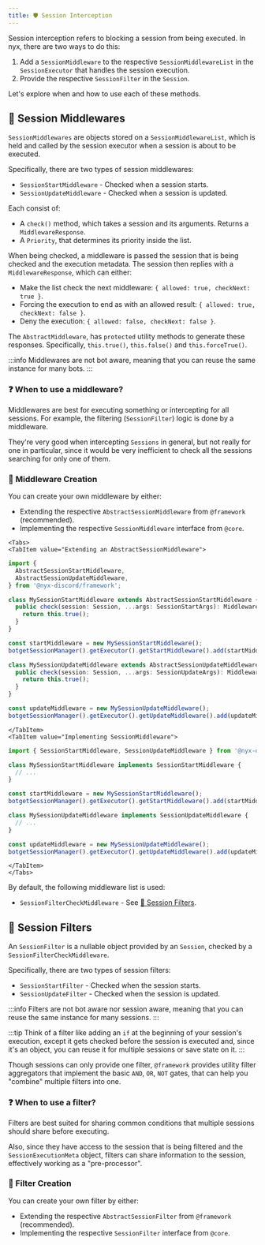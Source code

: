 ```yaml
---
title: ️🛡️ Session Interception
---
```



Session interception refers to blocking a session from being executed. In nyx, there are two ways to do this:

1. Add a `SessionMiddleware` to the respective `SessionMiddlewareList` in the `SessionExecutor` that handles
the session execution.
2. Provide the respective `SessionFilter` in the `Session`.

Let's explore when and how to use each of these methods.

## 🚦 Session Middlewares

`SessionMiddlewares` are objects stored on a `SessionMiddlewareList`, which is held and called by
the session executor when a session is about to be executed.

Specifically, there are two types of session middlewares:
* `SessionStartMiddleware` - Checked when a session starts.
* `SessionUpdateMiddleware` - Checked when a session is updated.

Each consist of:
* A `check()` method, which takes a session and its arguments. Returns a `MiddlewareResponse`.
* A `Priority`, that determines its priority inside the list.

When being checked, a middleware is passed the session that is being checked and the execution metadata. The session then
replies with a `MiddlewareResponse`, which can either:

* Make the list check the next middleware: `{ allowed: true, checkNext: true }`.
* Forcing the execution to end as with an allowed result: `{ allowed: true, checkNext: false }`.
* Deny the execution: `{ allowed: false, checkNext: false }`.

The `AbstractMiddleware`, has `protected` utility methods to generate these responses. Specifically, `this.true()`,
`this.false()` and `this.forceTrue()`.

:::info
Middlewares are not bot aware, meaning that you can reuse the same instance for many bots.
:::

### ❓ When to use a middleware?

Middlewares are best for executing something or intercepting for all sessions. For example, the filtering
(`SessionFilter`) logic is done by a middleware.

They're very good when intercepting `Sessions` in general, but not really for one in particular, since it
would be very inefficient to check all the sessions searching for only one of them.

### 👷‍ Middleware Creation

You can create your own middleware by either:

* Extending the respective `AbstractSessionMiddleware` from `@framework` (recommended).
* Implementing the respective `SessionMiddleware` interface from `@core`.

```mdx-code-block
<Tabs>
<TabItem value="Extending an AbstractSessionMiddleware">
```

```ts
import {
  AbstractSessionStartMiddleware,
  AbstractSessionUpdateMiddleware,
} from '@nyx-discord/framework';

class MySessionStartMiddleware extends AbstractSessionStartMiddleware {
  public check(session: Session, ...args: SessionStartArgs): MiddlewareResponse {
    return this.true();
  }
}

const startMiddleware = new MySessionStartMiddleware();
botgetSessionManager().getExecutor().getStartMiddleware().add(startMiddleware);

class MySessionUpdateMiddleware extends AbstractSessionUpdateMiddleware {
  public check(session: Session, ...args: SessionUpdateArgs): MiddlewareResponse {
    return this.true();
  }
}

const updateMiddleware = new MySessionUpdateMiddleware();
botgetSessionManager().getExecutor().getUpdateMiddleware().add(updateMiddleware);
```

```mdx-code-block
</TabItem>
<TabItem value="Implementing SessionMiddleware">
```

```ts
import { SessionStartMiddleware, SessionUpdateMiddleware } from '@nyx-discord/core';

class MySessionStartMiddleware implements SessionStartMiddleware {
  // ...
}

const startMiddleware = new MySessionStartMiddleware();
botgetSessionManager().getExecutor().getStartMiddleware().add(startMiddleware);

class MySessionUpdateMiddleware implements SessionUpdateMiddleware {
  // ...
}

const updateMiddleware = new MySessionUpdateMiddleware();
botgetSessionManager().getExecutor().getUpdateMiddleware().add(updateMiddleware);
```

```mdx-code-block
</TabItem>
</Tabs>
```

By default, the following middleware list is used:

* `SessionFilterCheckMiddleware` - See [🚧 Session Filters](#-Session-filters).

## 🚧 Session Filters

An `SessionFilter` is a nullable object provided by an `Session`, checked by a `SessionFilterCheckMiddleware`.

Specifically, there are two types of session filters:
* `SessionStartFilter` - Checked when the session starts.
* `SessionUpdateFilter` - Checked when the session is updated.

:::info
Filters are not bot aware nor session aware, meaning that you can reuse the same instance for many sessions.
:::

:::tip
Think of a filter like adding an `if` at the beginning of your session's execution, except it gets checked before the
session is executed and, since it's an object, you can reuse it for multiple sessions or save state on it.
:::

Though sessions can only provide one filter, `@framework` provides utility filter aggregators that implement the
basic `AND`, `OR`, `NOT` gates, that can help you "combine" multiple filters into one.

### ❓ When to use a filter?

Filters are best suited for sharing common conditions that multiple sessions should share before executing.

Also, since they have access to the session that is being filtered and the `SessionExecutionMeta` object, filters can
share information to the session, effectively working as a "pre-processor".

### 👷‍ Filter Creation

You can create your own filter by either:

* Extending the respective `AbstractSessionFilter` from `@framework` (recommended).
* Implementing the respective `SessionFilter` interface from `@core`.
